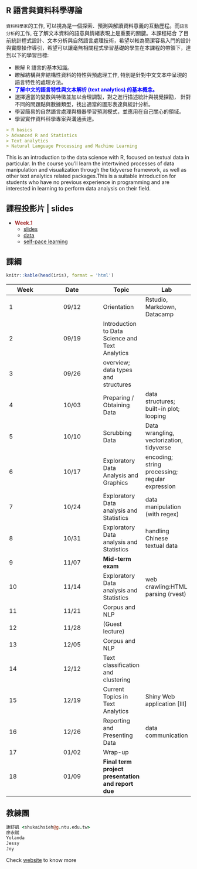 ## R 語言與資料科學導論




`資料科學家`的工作, 可以視為是一個探索、預測與解讀資料意義的互動歷程。而`語言分析`的工作, 在了解文本資料的語意與情緒表現上是重要的關鍵。本課程結合 了目前統計程式設計、文本分析與自然語言處理技術，希望以較為簡潔容易入門的設計與實際操作導引，希望可以讓毫無相關程式學習基礎的學生在本課程的帶領下，達到以下的學習目標:

- 瞭解 R 語言的基本知識。
- 瞭解結構與非結構性資料的特性與預處理工作, 特別是針對中文文本中呈現的語言特性的處理方法。
- <span style="color:blue; font-weight:bold">了解中文的語言特性與文本解析 (text analytics) 的基本概念。</span>
- 選擇適當的變數與特徵並加以合理調製，對之進行描述統計與視覺探勘， 針對不同的問題點與數據類型，找出適當的圖形表達與統計分析。
- 學習簡易的自然語言處理與機器學習預測模式，並應用在自己關心的領域。
- 學習實作資料科學專案與溝通表達。

```markdown
> R basics
> Advanced R and Statistics
> Text analytics
> Natural Language Processing and Machine Learning

```

This is an introduction to the data science with R, focused on textual data in particular. In the course you'll learn the intertwined processes of data manipulation and visualization through the tidyverse framework, as well as other text analytics related packages.This is a suitable introduction for students who have no previous experience in programming  and are interested in learning to perform data analysis on their field.






## 課程投影片 | slides

- <span style="color:brown; font-weight:bold"> Week.1 </span>
    - [slides](lectures/01/index.html)
    - [data]()
    - [self-pace learning]()
 










## 課綱

```r
knitr::kable(head(iris), format = 'html')
```


Week | Date   | Topic         | Lab
-----|:------:| ---           | ---
1    | 09/12  | Orientation   | Rstudio, Markdown, Datacamp
2    | 09/19  | Introduction to Data Science and Text Analytics | 
3    | 09/26  | overview; data types and structures | 
4    | 10/03  | Preparing / Obtaining Data | data structures; built-in plot; looping
5    | 10/10	| Scrubbing Data | Data wrangling, vectorization, tidyverse
6    | 10/17	| Exploratory Data Analysis and Graphics | encoding; string processing; regular expression
7    | 10/24  | Exploratory Data analysis and Statistics | data manipulation (with regex)
8    | 10/31	| Exploratory Data analysis and Statistics  | handling Chinese textual data
9    | 11/07	| **Mid-term exam** 	 | 
10   | 11/14	| Exploratory Data analysis and Statistics    | web crawling:HTML parsing (rvest)
11 	 | 11/21	| Corpus and NLP       | 
12 	 | 11/28	| (Guest lecture)    |         
13 	 | 12/05	| Corpus and NLP              | 
14 	 | 12/12	| Text classification and clustering       | 
15 	 | 12/19	| Current Topics in Text Analytics	 | Shiny Web application [III]
16 	 | 12/26	| Reporting and Presenting Data   | data communication 
17 	 | 01/02	| Wrap-up |
18 	 | 01/09	| **Final term project presentation and report due**	             |



## 教練團

```coffee
謝舒凱 <shukaihsieh@g.ntu.edu.tw>
廖永賦 
Yolanda 
Jessy 
Joy
```




<!--

- [投影片網址](https://rlads2019.github.io/lecture/)


## 助教講義、習題與作業

- [評分標準](http://lope.linguistics.ntu.edu.tw/courses/data_science/grading_policy2016.html)
- [實習課網址](https://rlads2019.github.io/lab/)



## 課程教材 | lecture materials

在課程投影片中講解基本概念，如果有興趣了解進階內容，可參考以下線上教材

- [語言分析與資料科學](https://www.gitbook.com/book/loperntu/ladsbook/details) 
- [開放語料庫：製程與分析](https://www.gitbook.com/book/loperntu/copens/details)


## 課程相關活動
- [NTU COOL]()
- [DataCamp]()
- [臉書社團](https://www.facebook.com/groups/652099794893097/)


## 課程精神
1. 自主學習
2. 跨學門協作


## 作業分數分佈圖


## 小組作業觀摩


## Capstone projects

- [分組名單]()
- [pttR 與總統大選]()

-->


Check [website](https://rlads2019.github.io/) to know more
